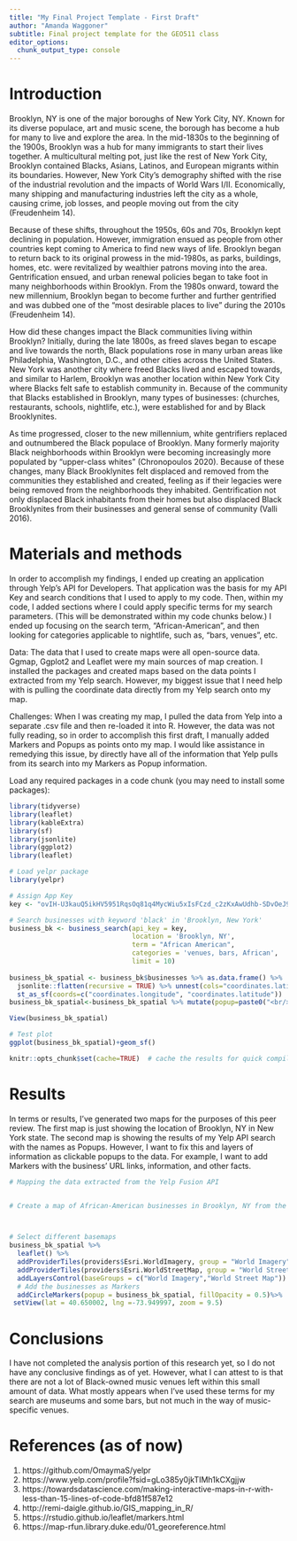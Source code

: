 ```yaml
---
title: "My Final Project Template - First Draft"
author: "Amanda Waggoner"
subtitle: Final project template for the GEO511 class
editor_options: 
  chunk_output_type: console
---
```


# Introduction

Brooklyn, NY is one of the major boroughs of New York City, NY. Known
for its diverse populace, art and music scene, the borough has become a
hub for many to live and explore the area. In the mid-1830s to the
beginning of the 1900s, Brooklyn was a hub for many immigrants to start
their lives together. A multicultural melting pot, just like the rest of
New York City, Brooklyn contained Blacks, Asians, Latinos, and European
migrants within its boundaries. However, New York City’s demography
shifted with the rise of the industrial revolution and the impacts of
World Wars I/II. Economically, many shipping and manufacturing
industries left the city as a whole, causing crime, job losses, and
people moving out from the city (Freudenheim 14).

  Because of these shifts, throughout the 1950s, 60s and 70s, Brooklyn kept declining in population. However, immigration ensued as people from other countries kept coming to America to find new ways of life. Brooklyn began to return back to its original prowess in the mid-1980s, as parks, buildings, homes, etc. were revitalized by wealthier patrons moving into the area. Gentrification ensued, and urban renewal policies began to take foot in many neighborhoods within Brooklyn. From the 1980s onward, toward the new millennium, Brooklyn began to become further and further gentrified and was dubbed one of the “most desirable places to live” during the 2010s (Freudenheim 14). 

  How did these changes impact the Black communities living within Brooklyn? Initially, during the late 1800s, as freed slaves began to escape and live towards the north, Black populations rose in many urban areas like Philadelphia, Washington, D.C., and other cities across the United States. New York was another city where freed Blacks lived and escaped towards, and similar to Harlem, Brooklyn was another location within New York City where Blacks felt safe to establish community in. Because of the community that Blacks established in Brooklyn, many types of businesses: (churches, restaurants, schools, nightlife, etc.), were established for and by Black Brooklynites. 

  As time progressed, closer to the new millennium, white gentrifiers
replaced and outnumbered the Black populace of Brooklyn. Many formerly
majority Black neighborhoods within Brooklyn were becoming increasingly
more populated by “upper-class whites” (Chronopoulos 2020). Because of
these changes, many Black Brooklynites felt displaced and removed from
the communities they established and created, feeling as if their
legacies were being removed from the neighborhoods they inhabited.
Gentrification not only displaced Black inhabitants from their homes but
also displaced Black Brooklynites from their businesses and general
sense of community (Valli 2016).


# Materials and methods

  In order to accomplish my findings, I ended up creating an application through Yelp's API for Developers. That application was the basis for my API Key and search conditions that I used to apply to my code. Then, within my code, I added sections where I could apply specific terms for my search parameters. (This will be demonstrated within my code chunks below.) I ended up focusing on the search term, "African-American", and then looking for categories applicable to nightlife, such as, "bars, venues", etc. 

Data: The data that I used to create maps were all open-source data. Ggmap, Ggplot2 and Leaflet were my main sources of map creation. I installed the packages and created maps based on the data points I extracted from my Yelp search. However, my biggest issue that I need help with is pulling the coordinate data directly from my Yelp search onto my map.

Challenges: When I was creating my map, I pulled the data from Yelp into a separate .csv file and then re-loaded it into R. However, the data was not fully reading, so in order to accomplish this first draft, I manually added Markers and Popups as points onto my map. I would like assistance in remedying this issue, by directly have all of the information that Yelp pulls from its search into my Markers as Popup information. 


Load any required packages in a code chunk (you may need to install some packages):

```r
library(tidyverse)
library(leaflet)
library(kableExtra)
library(sf)
library(jsonlite)
library(ggplot2)
library(leaflet)

# Load yelpr package
library(yelpr)

# Assign App Key
key <- "ovIH-U3kauQ5ikHV5951RqsOq81q4MycWiu5xIsFCzd_c2zKxAwUdhb-SDvOeJ9Wrp_3rSVS3z5PuQDqfbl9grNOI3SFeHsOViv2eXZMnus6NlYyWs3gURZP_m-UYXYx"

# Search businesses with keyword 'black' in 'Brooklyn, New York'
business_bk <- business_search(api_key = key,
                               location = 'Brooklyn, NY',
                               term = "African American",
                               categories = 'venues, bars, African',
                               limit = 10)  
                                  
business_bk_spatial <- business_bk$businesses %>% as.data.frame() %>% 
  jsonlite::flatten(recursive = TRUE) %>% unnest(cols="coordinates.latitude") %>%
  st_as_sf(coords=c("coordinates.longitude", "coordinates.latitude"))
business_bk_spatial<-business_bk_spatial %>% mutate(popup=paste0("<br/><b><a href='",url,"'>",name,"</a"))

View(business_bk_spatial)

# Test plot
ggplot(business_bk_spatial)+geom_sf()

knitr::opts_chunk$set(cache=TRUE)  # cache the results for quick compiling
```

# Results

In terms or results, I've generated two maps for the purposes of this peer review. The first map is just showing the location of Brooklyn, NY in New York state. The second map is showing the results of my Yelp API search with the names as Popups. However, I want to fix this and layers of information as clickable popups to the data. For example, I want to add Markers with the business' URL links, information, and other facts.

```r
# Mapping the data extracted from the Yelp Fusion API


# Create a map of African-American businesses in Brooklyn, NY from the Yelp API



# Select different basemaps
business_bk_spatial %>%
  leaflet() %>%
  addProviderTiles(providers$Esri.WorldImagery, group = "World Imagery") %>%
  addProviderTiles(providers$Esri.WorldStreetMap, group = "World Street Map") %>%
  addLayersControl(baseGroups = c("World Imagery","World Street Map")) %>%
  # Add the businesses as Markers
  addCircleMarkers(popup = business_bk_spatial, fillOpacity = 0.5)%>%
 setView(lat = 40.650002, lng =-73.949997, zoom = 9.5)

```



# Conclusions

I have not completed the analysis portion of this research yet, so I do not have any conclusive findings as of yet. However, what I can attest to is that there are not a lot of Black-owned music venues left within this small amount of data. What mostly appears when I've used these terms for my search are museums and some bars, but not much in the way of music-specific venues. 

# References (as of now)

1. https://github.com/OmaymaS/yelpr
2. https://www.yelp.com/profile?fsid=gLo385y0jkTIMh1kCXgjjw
3. https://towardsdatascience.com/making-interactive-maps-in-r-with-less-than-15-lines-of-code-bfd81f587e12
4. http://remi-daigle.github.io/GIS_mapping_in_R/
5. https://rstudio.github.io/leaflet/markers.html
6. https://map-rfun.library.duke.edu/01_georeference.html
